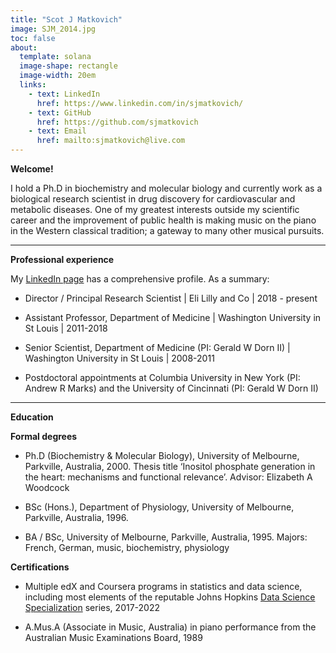 ```yaml
---
title: "Scot J Matkovich"
image: SJM_2014.jpg
toc: false
about: 
  template: solana
  image-shape: rectangle
  image-width: 20em
  links:
    - text: LinkedIn
      href: https://www.linkedin.com/in/sjmatkovich/
    - text: GitHub
      href: https://github.com/sjmatkovich
    - text: Email
      href: mailto:sjmatkovich@live.com
---
```


**Welcome!**

I hold a Ph.D in biochemistry and molecular biology and currently work as a biological research scientist in drug discovery for cardiovascular and metabolic diseases. One of my greatest interests outside my scientific career and the improvement of public health is making music on the piano in the Western classical tradition; a gateway to many other musical pursuits.

------------------------------------------------------------------------

**Professional experience**

My [LinkedIn page](https://www.linkedin.com/in/sjmatkovich "Scot Matkovich's LinkedIn page") has a comprehensive profile. As a summary:

-   Director / Principal Research Scientist \| Eli Lilly and Co \| 2018 - present

-   Assistant Professor, Department of Medicine \| Washington University in St Louis \| 2011-2018

-   Senior Scientist, Department of Medicine (PI: Gerald W Dorn II) \| Washington University in St Louis \| 2008-2011

-   Postdoctoral appointments at Columbia University in New York (PI: Andrew R Marks) and the University of Cincinnati (PI: Gerald W Dorn II)

------------------------------------------------------------------------

**Education**

**Formal degrees**

-   Ph.D (Biochemistry & Molecular Biology), University of Melbourne, Parkville, Australia, 2000. Thesis title 'Inositol phosphate generation in the heart: mechanisms and functional relevance'. Advisor: Elizabeth A Woodcock

-   BSc (Hons.), Department of Physiology, University of Melbourne, Parkville, Australia, 1996.

-   BA / BSc, University of Melbourne, Parkville, Australia, 1995. Majors: French, German, music, biochemistry, physiology

**Certifications**

-   Multiple edX and Coursera programs in statistics and data science, including most elements of the reputable Johns Hopkins [Data Science Specialization](https://datasciencespecialization.github.io/ "JHU Data Science Specialization") series, 2017-2022

-   A.Mus.A (Associate in Music, Australia) in piano performance from the Australian Music Examinations Board, 1989
